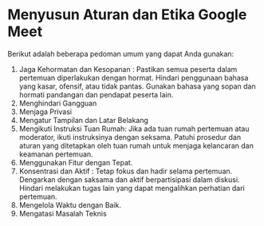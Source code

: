 #  Menyusun Aturan dan Etika Google Meet

Berikut adalah beberapa pedoman umum yang dapat Anda gunakan:
1. Jaga Kehormatan dan Kesopanan : Pastikan semua peserta dalam pertemuan diperlakukan dengan hormat. Hindari penggunaan bahasa yang kasar, ofensif, atau tidak pantas. Gunakan bahasa yang sopan dan hormati pandangan dan pendapat peserta lain.
2. Menghindari Gangguan
3. Menjaga Privasi
4. Mengatur Tampilan dan Latar Belakang
5. Mengikuti Instruksi Tuan Rumah: Jika ada tuan rumah pertemuan atau moderator, ikuti instruksinya dengan seksama. Patuhi prosedur dan aturan yang ditetapkan oleh tuan rumah untuk menjaga kelancaran dan keamanan pertemuan.
6. Menggunakan Fitur dengan Tepat.
7. Konsentrasi dan Aktif : Tetap fokus dan hadir selama pertemuan. Dengarkan dengan saksama dan aktif berpartisipasi dalam diskusi. Hindari melakukan tugas lain yang dapat mengalihkan perhatian dari pertemuan.
8. Mengelola Waktu dengan Baik.
9. Mengatasi Masalah Teknis

